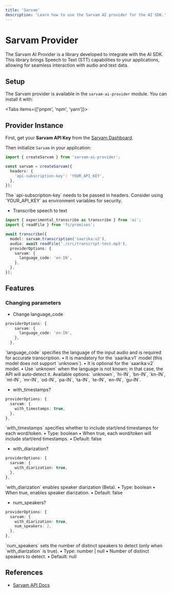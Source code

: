 ```yaml
---
title: 'Sarvam'
description: 'Learn how to use the Sarvam AI provider for the AI SDK.'
---
```


# Sarvam Provider

The Sarvam AI Provider is a library developed to integrate with the AI SDK. This library brings Speech to Text (STT) capabilities to your applications, allowing for seamless interaction with audio and text data.

## Setup

The Sarvam provider is available in the `sarvam-ai-provider` module. You can install it with:

<Tabs items={['pnpm', 'npm', 'yarn']}>
  <Tab>
    <Snippet text="pnpm add sarvam-ai-provider" dark />
  </Tab>
  
  <Tab>
    <Snippet text="npm install sarvam-ai-provider" dark />
  </Tab>

  <Tab>
    <Snippet text="yarn add sarvam-ai-provider" dark />
  </Tab>
</Tabs>

## Provider Instance

First, get your **Sarvam API Key** from the [Sarvam Dashboard](https://dashboard.sarvam.ai/auth/signin).

Then initialize `Sarvam` in your application:

```ts
import { createSarvam } from 'sarvam-ai-provider';

const sarvam = createSarvam({
  headers: {
    'api-subscription-key': 'YOUR_API_KEY',
  },
});
```

<Note>
  The `api-subscription-key` needs to be passed in headers. Consider using
  `YOUR_API_KEY` as environment variables for security.
</Note>

- Transcribe speech to text

```ts
import { experimental_transcribe as transcribe } from 'ai';
import { readFile } from 'fs/promises';

await transcribe({
  model: sarvam.transcription('saarika:v2'),
  audio: await readFile('./src/transcript-test.mp3'),
  providerOptions: {
    sarvam: {
      language_code: 'en-IN',
    },
  },
});
```

## Features

### Changing parameters

- Change language_code

```ts
providerOptions: {
    sarvam: {
      language_code: 'en-IN',
    },
  },
```

<Note>
  `language_code` specifies the language of the input audio and is required for
  accurate transcription. • It is mandatory for the `saarika:v1` model (this
  model does not support `unknown`). • It is optional for the `saarika:v2`
  model. • Use `unknown` when the language is not known; in that case, the API
  will auto‑detect it. Available options: `unknown`, `hi-IN`, `bn-IN`, `kn-IN`,
  `ml-IN`, `mr-IN`, `od-IN`, `pa-IN`, `ta-IN`, `te-IN`, `en-IN`, `gu-IN`.
</Note>

- with_timestamps?

```ts
providerOptions: {
  sarvam: {
    with_timestamps: true,
  },
},
```

<Note>
  `with_timestamps` specifies whether to include start/end timestamps for each
  word/token. • Type: boolean • When true, each word/token will include
  start/end timestamps. • Default: false
</Note>

- with_diarization?

```ts
providerOptions: {
  sarvam: {
    with_diarization: true,
  },
},
```

<Note>
  `with_diarization` enables speaker diarization (Beta). • Type: boolean • When
  true, enables speaker diarization. • Default: false
</Note>

- num_speakers?

```ts
providerOptions: {
  sarvam: {
    with_diarization: true,
    num_speakers: 2,
  },
},
```

<Note>
  `num_speakers` sets the number of distinct speakers to detect (only when
  `with_diarization` is true). • Type: number | null • Number of distinct
  speakers to detect. • Default: null
</Note>

## References

- [Sarvam API Docs](https://docs.sarvam.ai/api-reference-docs/endpoints/speech-to-text)
